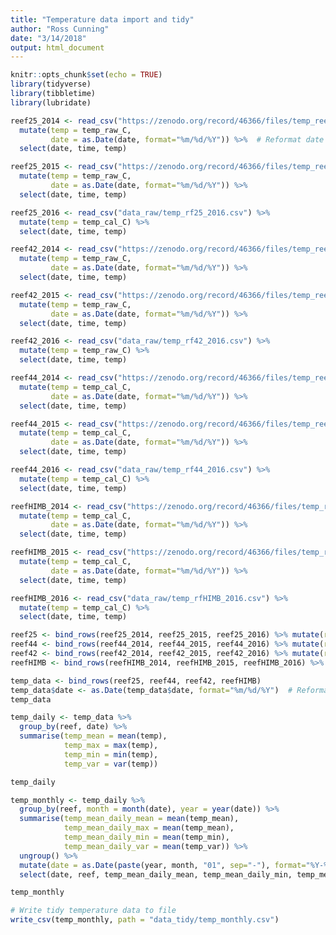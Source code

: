 ```yaml
---
title: "Temperature data import and tidy"
author: "Ross Cunning"
date: "3/14/2018"
output: html_document
---
```


```r
knitr::opts_chunk$set(echo = TRUE)
library(tidyverse)
library(tibbletime)
library(lubridate)
```

```r
reef25_2014 <- read_csv("https://zenodo.org/record/46366/files/temp_reef25_2014.csv") %>%
  mutate(temp = temp_raw_C,
         date = as.Date(date, format="%m/%d/%Y")) %>%  # Reformat date and convert to date class 
  select(date, time, temp)

reef25_2015 <- read_csv("https://zenodo.org/record/46366/files/temp_reef25_2015.csv") %>%
  mutate(temp = temp_raw_C,
         date = as.Date(date, format="%m/%d/%Y")) %>% 
  select(date, time, temp)

reef25_2016 <- read_csv("data_raw/temp_rf25_2016.csv") %>%
  mutate(temp = temp_cal_C) %>% 
  select(date, time, temp)

reef42_2014 <- read_csv("https://zenodo.org/record/46366/files/temp_reef42_2014.csv") %>%
  mutate(temp = temp_raw_C,
         date = as.Date(date, format="%m/%d/%Y")) %>% 
  select(date, time, temp)

reef42_2015 <- read_csv("https://zenodo.org/record/46366/files/temp_reef42_2015.csv") %>%
  mutate(temp = temp_raw_C,
         date = as.Date(date, format="%m/%d/%Y")) %>% 
  select(date, time, temp)

reef42_2016 <- read_csv("data_raw/temp_rf42_2016.csv") %>%
  mutate(temp = temp_raw_C) %>% 
  select(date, time, temp)

reef44_2014 <- read_csv("https://zenodo.org/record/46366/files/temp_reef44_2014.csv") %>%
  mutate(temp = temp_cal_C,
         date = as.Date(date, format="%m/%d/%Y")) %>% 
  select(date, time, temp)

reef44_2015 <- read_csv("https://zenodo.org/record/46366/files/temp_reef44_2015.csv") %>%
  mutate(temp = temp_cal_C,
         date = as.Date(date, format="%m/%d/%Y")) %>% 
  select(date, time, temp)

reef44_2016 <- read_csv("data_raw/temp_rf44_2016.csv") %>%
  mutate(temp = temp_cal_C) %>% 
  select(date, time, temp)

reefHIMB_2014 <- read_csv("https://zenodo.org/record/46366/files/temp_reefHIMB_2014.csv") %>%
  mutate(temp = temp_cal_C,
         date = as.Date(date, format="%m/%d/%Y")) %>% 
  select(date, time, temp)

reefHIMB_2015 <- read_csv("https://zenodo.org/record/46366/files/temp_reefHIMB_2015.csv") %>%
  mutate(temp = temp_cal_C,
         date = as.Date(date, format="%m/%d/%Y")) %>% 
  select(date, time, temp)

reefHIMB_2016 <- read_csv("data_raw/temp_rfHIMB_2016.csv") %>%
  mutate(temp = temp_cal_C) %>% 
  select(date, time, temp)
```

```r
reef25 <- bind_rows(reef25_2014, reef25_2015, reef25_2016) %>% mutate(reef = "reef_25")
reef44 <- bind_rows(reef44_2014, reef44_2015, reef44_2016) %>% mutate(reef = "reef_44")
reef42 <- bind_rows(reef42_2014, reef42_2015, reef42_2016) %>% mutate(reef = "reef_42")
reefHIMB <- bind_rows(reefHIMB_2014, reefHIMB_2015, reefHIMB_2016) %>% mutate(reef = "reef_himb")

temp_data <- bind_rows(reef25, reef44, reef42, reefHIMB)
temp_data$date <- as.Date(temp_data$date, format="%m/%d/%Y")  # Reformat date and convert to date class
temp_data
```

```r
temp_daily <- temp_data %>%
  group_by(reef, date) %>%
  summarise(temp_mean = mean(temp),
            temp_max = max(temp),
            temp_min = min(temp),
            temp_var = var(temp))

temp_daily

temp_monthly <- temp_daily %>%
  group_by(reef, month = month(date), year = year(date)) %>%
  summarise(temp_mean_daily_mean = mean(temp_mean),
            temp_mean_daily_max = mean(temp_mean),
            temp_mean_daily_min = mean(temp_min),
            temp_mean_daily_var = mean(temp_var)) %>%
  ungroup() %>%
  mutate(date = as.Date(paste(year, month, "01", sep="-"), format="%Y-%m-%d")) %>%
  select(date, reef, temp_mean_daily_mean, temp_mean_daily_min, temp_mean_daily_max, temp_mean_daily_var)

temp_monthly

# Write tidy temperature data to file
write_csv(temp_monthly, path = "data_tidy/temp_monthly.csv")
```

